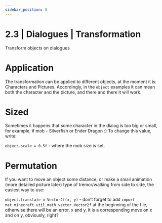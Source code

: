 ```yaml
---
sidebar_position: 8
---
```


# 2.3 | Dialogues | Transformation
Transform objects on dialogues

# Application
The transformation can be applied to different objects, at the moment it is: Characters and Pictures.
Accordingly, in the `object` examples it can mean both the character and the picture, and there and there it will work.

# Sized
Sometimes it happens that some character in the dialog is too big or small, for example, if mob - Silverfish or Ender Dragon :) To change this value, write:

`object.scale = 0.5f` - where the mob size is set.

# Permutation
If you want to move an object some distance, or make a small animation (more detailed picture later) type of tremor/walking from side to side, the easiest way to use:

`object.translate = Vector2f(x, y)` - don’t forget to add `import net.minecraft.util.math.vector.Vector2f` at the beginning of the file,
otherwise there will be an error, x and y, it is a corresponding move on x and on y, obviously, right?